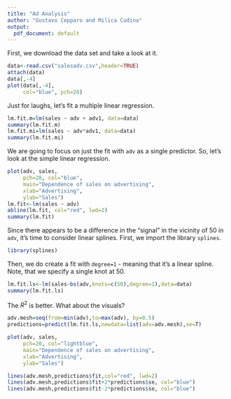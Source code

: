 ```yaml
---
title: "Ad Analysis"
author: "Gustavo Cepparo and Milica Cudina"
output:
  pdf_document: default
---
```


First, we download the data set and take a look at it. 

```r
data<-read.csv("salesadv.csv",header=TRUE)
attach(data)
data[,-4]
plot(data[,-4],
     col="blue", pch=20)
```

Just for laughs, let's fit a multiple linear regression. 

```r
lm.fit.m=lm(sales ~ adv + adv1, data=data)
summary(lm.fit.m)
lm.fit.mi=lm(sales ~ adv*adv1, data=data)
summary(lm.fit.mi)
```
We are going to focus on just the fit with `adv` as a single predictor. So, let's look at the simple linear regression. 

```r
plot(adv, sales, 
     pch=20, col="blue",
     main="Dependence of sales on advertising",
     xlab="Advertising",
     ylab="Sales")
lm.fit<-lm(sales ~ adv)
abline(lm.fit, col="red", lwd=2)
summary(lm.fit)
```

Since there appears to be a difference in the "signal" in the vicinity of $50$ in `adv`, it's time to consider linear splines. First, we import the library `splines`.

```r
library(splines)
```

Then, we do create a fit with `degree=1` - meaning that it's a linear spline. Note, that we specify a single knot at $50$. 

```r
lm.fit.ls<-lm(sales~bs(adv,knots=c(50),degree=1),data=data)
summary(lm.fit.ls)
```

The $R^2$ is better. What about the visuals? 

```r
adv.mesh=seq(from=min(adv),to=max(adv), by=0.5)
predictions=predict(lm.fit.ls,newdata=list(adv=adv.mesh),se=T)

plot(adv, sales, 
     pch=20, col="lightblue",
     main="Dependence of sales on advertising",
     xlab="Advertising",
     ylab="Sales")

lines(adv.mesh,predictions$fit,col="red", lwd=2)
lines(adv.mesh,predictions$fit+2*predictions$se, col="blue")
lines(adv.mesh,predictions$fit-2*predictions$se, col="blue")

```


